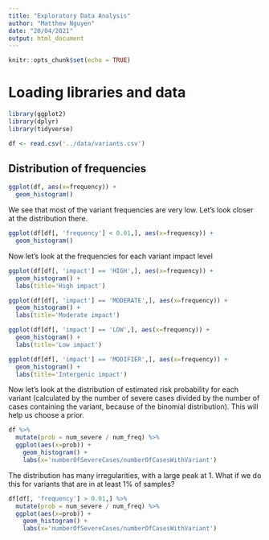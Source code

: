 ```yaml
---
title: "Exploratory Data Analysis"
author: "Matthew Nguyen"
date: "20/04/2021"
output: html_document
---
```


```r
knitr::opts_chunk$set(echo = TRUE)
```

# Loading libraries and data

```r
library(ggplot2)
library(dplyr)
library(tidyverse)

df <- read.csv('../data/variants.csv')
```

## Distribution of frequencies

```r
ggplot(df, aes(x=frequency)) + 
  geom_histogram()
```

We see that most of the variant frequencies are very low. Let's look closer at the distribution there.

```r
ggplot(df[df[, 'frequency'] < 0.01,], aes(x=frequency)) + 
  geom_histogram()
```

Now let's look at the frequencies for each variant impact level

```r
ggplot(df[df[, 'impact'] == 'HIGH',], aes(x=frequency)) + 
  geom_histogram() + 
  labs(title='High impact')
```

```r
ggplot(df[df[, 'impact'] == 'MODERATE',], aes(x=frequency)) + 
  geom_histogram() + 
  labs(title='Moderate impact')
```

```r
ggplot(df[df[, 'impact'] == 'LOW',], aes(x=frequency)) + 
  geom_histogram() + 
  labs(title='Low impact')
```

```r
ggplot(df[df[, 'impact'] == 'MODIFIER',], aes(x=frequency)) + 
  geom_histogram() + 
  labs(title='Intergenic impact')
```

Now let's look at the distribution of estimated risk probability for each variant (calculated by the number of severe cases divided by the number of cases containing the variant, because of the binomial distribution). This will help us choose a prior.

```r
df %>%
  mutate(prob = num_severe / num_freq) %>%
  ggplot(aes(x=prob)) + 
    geom_histogram() + 
    labs(x='numberOfSevereCases/numberOfCasesWithVariant')
```
The distribution has many irregularities, with a large peak at 1. What if we do this for variants that are in at least 1% of samples?

```r
df[df[, 'frequency'] > 0.01,] %>%
  mutate(prob = num_severe / num_freq) %>%
  ggplot(aes(x=prob)) + 
    geom_histogram() + 
    labs(x='numberOfSevereCases/numberOfCasesWithVariant')
```
